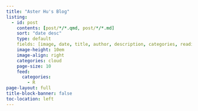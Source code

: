 ```yaml
---
title: "Aster Hu's Blog"
listing:
  - id: post
    contents: [post/*/*.qmd, post/*/*.md]
    sort: "date desc"
    type: default
    fields: [image, date, title, author, description, categories, reading-time]
    image-height: 10em
    image-align: right
    categories: cloud
    page-size: 10
    feed:  
      categories: 
        - R
page-layout: full
title-block-banner: false
toc-location: left
---
```


::: {#post}
:::